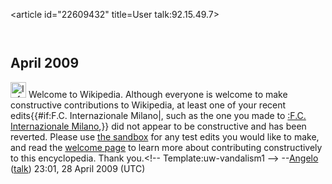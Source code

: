 <article id="22609432" title=User talk:92.15.49.7>
	<talkpage id="22609432" title="User talk:92.15.49.7">
==April 2009==
[[Image:Information.svg|25px]] Welcome to Wikipedia. Although everyone is welcome to make constructive contributions to Wikipedia, at least one of your recent edits{{#if:F.C. Internazionale Milano|, such as the one you made to [[:F.C. Internazionale Milano]],}} did not appear to be constructive and has been reverted. Please use [[Wikipedia:Sandbox|the sandbox]] for any test edits you would like to make, and read the [[Wikipedia:Welcoming committee/Welcome to Wikipedia|welcome page]] to learn more about contributing constructively to this encyclopedia. Thank you.&lt;!-- Template:uw-vandalism1 --&gt; --[[User:Angelo.romano|Angelo]] ([[User talk:Angelo.romano|talk]]) 23:01, 28 April 2009 (UTC)
	</talkpage>
</article>